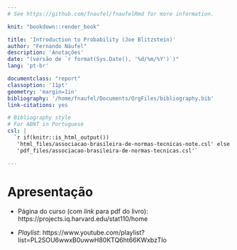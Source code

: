 ```yaml
--- 
# See https://github.com/fnaufel/fnaufelRmd for more information.

knit: "bookdown::render_book"

title: 'Introduction to Probability (Joe Blitzstein)'
author: "Fernando Náufel"
description: 'Anotações'
date: "(versão de `r format(Sys.Date(), '%d/%m/%Y')`)"
lang: 'pt-br'

documentclass: "report"
classoption: '11pt'
geometry: 'margin=1in'
bibliography: '/home/fnaufel/Documents/OrgFiles/bibliography.bib'
link-citations: yes

# Bibliography style
# For ABNT in Portuguese
csl: |
  `r if(knitr::is_html_output())
   'html_files/associacao-brasileira-de-normas-tecnicas-note.csl' else 
   'pdf_files/associacao-brasileira-de-normas-tecnicas.csl'`

---
```


# Apresentação {-}

* Página do curso (com *link* para pdf do livro): https://projects.iq.harvard.edu/stat110/home

* *Playlist*: https://www.youtube.com/playlist?list=PL2SOU6wwxB0uwwH80KTQ6ht66KWxbzTIo


